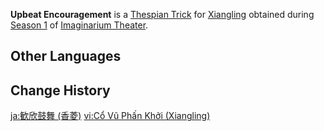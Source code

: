 {{Thespian Trick Infobox
|title     = Upbeat Encouragement
|image     = Upbeat Encouragement Xiangling Preview.png
|name      = Upbeat Encouragement
|character = Xiangling
|date      = 2024-07-01
|season    = 1
}}
'''Upbeat Encouragement''' is a [[Thespian Trick]] for [[Xiangling]] obtained during [[Imaginarium Theater/Seasons/2024-07-01|Season 1]] of [[Imaginarium Theater]].

==Other Languages==
{{Other Languages
|en       = Upbeat Encouragement
|zhs      = 欢欣鼓舞
|zhs_rm   = 
|zht      = 歡欣鼓舞
|zht_rm   = 
|zh_tl    = 
|ja       = 歓欣鼓舞
|ja_rm    = Kankin Kobu
|ja_tl    = 
|ko       = 기쁨의 격려
|ko_rm    = 
|ko_tl    = 
|es       = Exultación
|es_tl    = Exultation
|fr       = Encouragement joyeux
|fr_tl    = Joyful Encouragement
|ru       = Воодушевление
|ru_tl    = Inspiration
|th       = แจกความสดใส
|th_rm    = 
|th_tl    = 
|vi       = Cổ Vũ Phấn Khởi
|vi_tl    = 
|de       = Heitere Ermutigung
|de_tl    = Cheerful Encouragement
|id       = Bersuka Ria
|id_tl    = 
|pt       = Encorajamento Animado
|pt_tl    = 
|tr       = Coşkulu Cesaretlendirme
|tr_tl    = 
|it       = Incoraggiamento gioioso
|it_tl    = 
}}

==Change History==
{{Change History|4.7}}

[[ja:歓欣鼓舞 (香菱)]]
[[vi:Cổ Vũ Phấn Khởi (Xiangling)]]